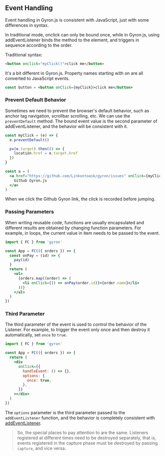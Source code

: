 ## Event Handling

Event handling in Gyron.js is consistent with JavaScript, just with some differences in syntax.

In traditional mode, onclick can only be bound once, while in Gyron.js, using addEventListener binds the method to the element, and triggers in sequence according to the order.

Traditional syntax:

```html
<button onclick="myClick()">click me</button>
```

It's a bit different in Gyron.js. Property names starting with on are all converted to JavaScript events.

```jsx
const button = <button onClick={myClick}>click me</button>
```

### Prevent Default Behavior

Sometimes we need to prevent the browser's default behavior, such as anchor tag navigation, scrollbar scrolling, etc. We can use the `preventDefault` method. The bound event value is the second parameter of addEventListener, and the behavior will be consistent with it.

```jsx line=2
const myClick = (e) => {
  e.preventDefault()

  pv(e.target).then(() => {
    location.href = e.target.href 
  })
}

const a = (
  <a href="https://github.com/Linkontoask/gyron/issues" onClick={myClick}>
    Github Gyron.js
  </a>
)
```

When we click the Github Gyron link, the click is recorded before jumping.

### Passing Parameters 

When writing reusable code, functions are usually encapsulated and different results are obtained by changing function parameters. For example, in loops, the current value in item needs to be passed to the event.

```jsx line=10
import { FC } from 'gyron'

const App = FC(({ orders }) => {
  const onPay = (id) => {
    pay(id)
  }
  return (
    <ul>
      {orders.map((order) => (
        <li onClick={() => onPay(order.id)}>{order.name}</li>
      ))}
    </ul>
  )
})
```

### Third Parameter

The third parameter of the event is used to control the behavior of the Listener. For example, to trigger the event only once and then destroy it automatically, set `once` to `true`.

```jsx
import { FC } from 'gyron'

const App = FC(({ orders }) => {
  return (
    <div
      onClick={{
        handleEvent: () => {},
        options: {
          once: true,
        },
      }}
    ></div>
  )
})
```

The `options` parameter is the third parameter passed to the `addEventListener` function, and the behavior is completely consistent with [addEventListener](https://developer.mozilla.org/en-US/docs/Web/API/EventTarget/addEventListener).

> So, the special places to pay attention to are the same. Listeners registered at different times need to be destroyed separately, that is, events registered in the capture phase must be destroyed by passing `capture`, and vice versa.
